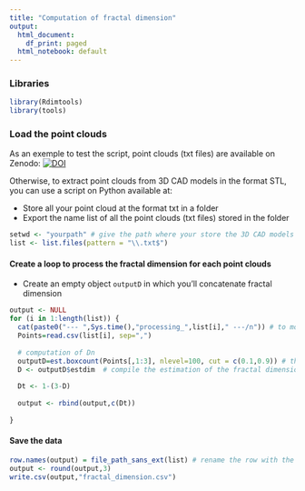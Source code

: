 ---
title: "Computation of fractal dimension"
output:
  html_document:
    df_print: paged
  html_notebook: default
---
### Libraries
```{r}
library(Rdimtools)
library(tools)
```

### Load the point clouds 

As an exemple to test the script, point clouds (txt files) are available on Zenodo:
[![DOI](https://zenodo.org/badge/DOI/10.5281/zenodo.8048122.svg)](https://doi.org/10.5281/zenodo.8048122)

Otherwise, to extract point clouds from 3D CAD models in the format STL, you can use a script on Python available at:

* Store all your point cloud at the format txt in a folder
* Export the name list of all the point clouds (txt files) stored in the folder

```{r}
setwd <- "yourpath" # give the path where your store the 3D CAD models in .txt format
list <- list.files(pattern = "\\.txt$")    

```

#### Create a loop to process the fractal dimension for each point clouds

* Create an empty object  `outputD` in which you'll concatenate fractal dimension

```{r}
output <- NULL
for (i in 1:length(list)) {
  cat(paste0("--- ",Sys.time(),"processing_",list[i]," ---/n")) # to monitor the processing time for each table.
  Points=read.csv(list[i], sep=",")
  
  # computation of Dn
  outputD=est.boxcount(Points[,1:3], nlevel=100, cut = c(0.1,0.9)) # the result of the function est.boxcount
  D <- outputD$estdim  # compile the estimation of the fractal dimension
  
  Dt <- 1-(3-D)
  
  output <- rbind(output,c(Dt))
  
}
```

#### Save the data

```{r}

row.names(output) = file_path_sans_ext(list) # rename the row with the names of the 3D CAD models
output <- round(output,3)
write.csv(output,"fractal_dimension.csv") 

```